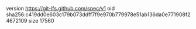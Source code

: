 version https://git-lfs.github.com/spec/v1
oid sha256:c419dd0e603c179b073ddff7f9e970b779978e51ab136da0e771908f24672109
size 17560
